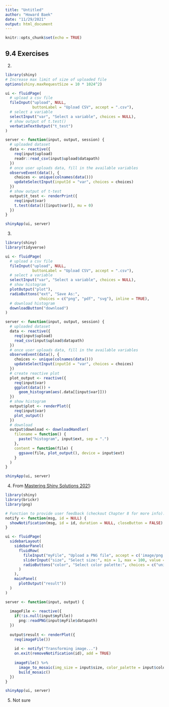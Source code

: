 ```yaml
---
title: "Untitled"
author: "Howard Baek"
date: "11/29/2021"
output: html_document
---
```


```r
knitr::opts_chunk$set(echo = TRUE)
```

## 9.4 Exercises

2. 
```r
library(shiny)
# Increase max limit of size of uploaded file
options(shiny.maxRequestSize = 10 * 1024^2)

ui <- fluidPage(
  # upload a csv file
  fileInput("upload", NULL, 
            buttonLabel = "Upload CSV", accept = ".csv"),
  # select a variable
  selectInput("var", "Select a variable", choices = NULL),
  # show output of t.test()
  verbatimTextOutput("t_test")
)

server <- function(input, output, session) {
  # uploaded dataset
  data <- reactive({
    req(input$upload)
    readr::read_csv(input$upload$datapath)
  })
  # once user uploads data, fill in the available variables
  observeEvent(data(), {
    choices <- unique(colnames(data()))
    updateSelectInput(inputId = "var", choices = choices) 
  })
  # show output of t-test
  output$t_test <- renderPrint({ 
    req(input$var)
    t.test(data()[[input$var]], mu = 0) 
  })
}

shinyApp(ui, server)
```


3. 

```r
library(shiny)
library(tidyverse)

ui <- fluidPage(
  # upload a csv file
  fileInput("upload", NULL, 
            buttonLabel = "Upload CSV", accept = ".csv"),
  # select a variable
  selectInput("var", "Select a variable", choices = NULL),
  # show histogram
  plotOutput("plot"),
  radioButtons("ext", "Save As:",
               choices = c("png", "pdf", "svg"), inline = TRUE),
  # download histogram
  downloadButton("download")
)

server <- function(input, output, session) {
  # uploaded dataset
  data <- reactive({
    req(input$upload)
    read_csv(input$upload$datapath)
  })
  # once user uploads data, fill in the available variables
  observeEvent(data(), {
    choices <- unique(colnames(data()))
    updateSelectInput(inputId = "var", choices = choices) 
  })
  # create reactive plot 
  plot_output <- reactive({
    req(input$var)
    ggplot(data()) +
      geom_histogram(aes(.data[[input$var]]))
  })
  # show histogram
  output$plot <- renderPlot({
    req(input$var)
    plot_output()
  })
  # download 
  output$download <- downloadHandler(
    filename = function() {
      paste("histogram", input$ext, sep = ".")
    }, 
    content = function(file) {
      ggsave(file, plot_output(), device = input$ext)
    }
  )
}

shinyApp(ui, server)
```



4. From [Mastering Shiny Solutions 2021](https://mastering-shiny-solutions.org/uploads-and-downloads.html#exercise-9.4.4):
```r
library(shiny)
library(brickr)
library(png)

# Function to provide user feedback (checkout Chapter 8 for more info).
notify <- function(msg, id = NULL) {
  showNotification(msg, id = id, duration = NULL, closeButton = FALSE)
}

ui <- fluidPage(
  sidebarLayout(
    sidebarPanel(
      fluidRow(
        fileInput("myFile", "Upload a PNG file", accept = c('image/png')),
        sliderInput("size", "Select size:", min = 1, max = 100, value = 35),
        radioButtons("color", "Select color palette:", choices = c("universal", "generic"))
      )
    ),
    mainPanel(
      plotOutput("result"))
  )
)

server <- function(input, output) {
  
  imageFile <- reactive({
    if(!is.null(input$myFile))
      png::readPNG(input$myFile$datapath)
  })
  
  output$result <- renderPlot({
    req(imageFile())
    
    id <- notify("Transforming image...")
    on.exit(removeNotification(id), add = TRUE)
    
    imageFile() %>%
      image_to_mosaic(img_size = input$size, color_palette = input$color) %>%
      build_mosaic()
  })
}

shinyApp(ui, server)
```


5. Not sure

